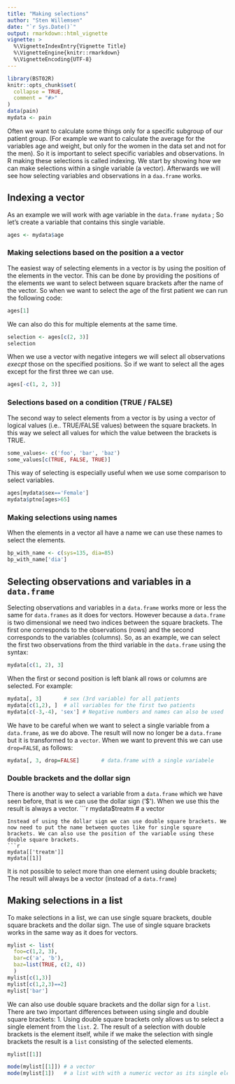 ```yaml
---
title: "Making selections"
author: "Sten Willemsen"
date: "`r Sys.Date()`"
output: rmarkdown::html_vignette
vignette: >
  %\VignetteIndexEntry{Vignette Title}
  %\VignetteEngine{knitr::rmarkdown}
  %\VignetteEncoding{UTF-8}
---
```


```r
library(BST02R)
knitr::opts_chunk$set(
  collapse = TRUE,
  comment = "#>"
)
data(pain)
mydata <- pain
```

Often we want to calculate some things only for a specific subgroup of our patient group. (For example we want to calculate the average for the variables  age and weight, but only for the women in the data set and not for the men). So it is important to select specific variables and observations. In R making these selections is called indexing. We start by showing how we can make selections within a single variable (a vector). Afterwards we will see how selecting variables and observations in a `daa.frame` works.

## Indexing a vector

As an example we will work with age variable in the `data.frame mydata` ; So let's create a variable that contains this single variable.
```r
ages <- mydata$age
```

### Making selections based on the position a a vector
The easiest way of selecting elements in a vector is by using the position of the elements in the vector. This can be done by providing the positions of the elements we want to select between square brackets after the name of the vector. So when we want to select the age of the first patient we can run the following code:
```r
ages[1]
```
We can also do this for multiple elements at the same time.
```r
selection <- ages[c(2, 3)]
selection
```
When we use a vector with negative integers we will select all observations *execpt* those on the specified positions. So if we want to select all the ages except for the first three we can use.
```r
ages[-c(1, 2, 3)]
```

### Selections based on a condition (TRUE / FALSE)

The second way to select elements from a vector is by using a vector of logical values (i.e.. TRUE/FALSE values) between the square brackets. In this way we select all values for which the value between the brackets is TRUE.
```r
some_values<- c('foo', 'bar', 'baz')
some_values[c(TRUE, FALSE, TRUE)]
```
This way of selecting is especially useful when we use some comparison to select variables.
```r
ages[mydata$sex=='Female']
mydata$ptno[ages>65]
```

### Making selections using names
When the elements in a vector all have a name we can use these names to select the elements.
```r
bp_with_name <- c(sys=135, dia=85)
bp_with_name['dia']
```

## Selecting observations and variables in a `data.frame`

Selecting observations and variables in a `data.frame` works more or less the same for `data.frames` as it does for vectors. However because a `data.frame` is two dimensional we need two indices between the square brackets. The first one corresponds to the observations (rows) and the second corresponds to the variables (columns). So, as an example, we can select the first two observations from the third variable in the `data.frame` using the syntax:
```r
mydata[c(1, 2), 3]
```

When the first or second position is left blank all rows or columns are selected. For example:
```r
mydata[, 3]       # sex (3rd variable) for all patients
mydata[c(1,2), ]  # all variables for the first two patients
mydata[c(-3,-4), 'sex'] # Negative numbers and names can also be used
```
We have to be careful when we want to select a single variable from a  `data.frame`, as we do above. The result will now no longer be a  `data.frame` but it is transformed to a `vector`. When we want to prevent this we can use `drop=FALSE`, as follows:
```r
mydata[, 3, drop=FALSE]       # data.frame with a single variabele
```

### Double brackets and the dollar sign

There is another way to select a variable from a `data.frame` which we have seen before, that is we can use the dollar sign ('$'). When we use this the result is always a vector. 
```r
mydata$treatm      # a vector
```
Instead of using the dollar sign we can use double square brackets. We now need to put the name between quotes like for single square brackets. We can also use the position of the variable using these double square brackets.
```r
mydata[['treatm']]
mydata[[1]]
```
It is not possible to select more than one element using double brackets; The result will always be a vector (instead of a `data.frame`)


## Making selections in a list
To make selections in a list, we can use single square brackets, double square brackets and the dollar sign. The use of single square brackets works in the same way as it does for vectors.
```r
mylist <- list(
  foo=c(1,2, 3),
  bar=c('a', 'b'),
  baz=list(TRUE, c(2, 4))
  )
mylist[c(1,3)]
mylist[c(1,2,3)==2]
mylist['bar']
```

We can also use double square brackets and the dollar sign for a `list`. There are two important differences between using single and double square brackets:
1. Using double square brackets only allows us to select a single element from the `list`.
2. The result of a selection with double brackets is the element itself, while if we make the selection with single brackets the result is a `list` consisting of the selected elements.

```r
mylist[[1]]
```
```r
mode(mylist[[1]]) # a vector
mode(mylist[1])   # a list with with a numeric vector as its single element   
```



